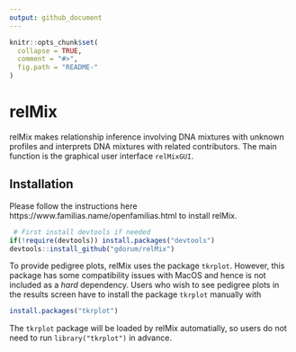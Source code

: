 ```yaml
---
output: github_document
---
```


<!-- README.md is generated from README.Rmd. Please edit that file -->

```r
knitr::opts_chunk$set(
  collapse = TRUE,
  comment = "#>",
  fig.path = "README-"
)
```

# relMix

relMix makes relationship inference involving DNA mixtures with unknown profiles and interprets DNA mixtures with related contributors. The main function is the graphical user interface ``` relMixGUI```.

## Installation

Please follow the instructions here https://www.familias.name/openfamilias.html to install relMix.

``` r
 # First install devtools if needed
if(!require(devtools)) install.packages("devtools")
devtools::install_github("gdorum/relMix")
```

To provide pedigree plots, relMix uses the package `tkrplot`. However, this package has some compatibility issues with MacOS and hence is not included as a *hard* dependency. Users who wish to see pedigree plots in the results screen have to install the package `tkrplot` manually with

```r
install.packages("tkrplot")
```

The `tkrplot` package will be loaded by relMix automatially, so users do not need to run `library("tkrplot")` in advance.

